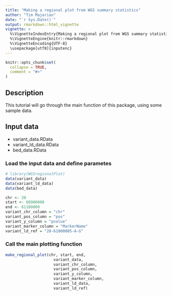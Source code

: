 ```yaml
---
title: "Making a regional plot from WGS summary statistics"
author: "Tim Majarian"
date: "`r Sys.Date()`"
output: rmarkdown::html_vignette
vignette: >
  %\VignetteIndexEntry{Making a regional plot from WGS summary statistics}
  %\VignetteEngine{knitr::rmarkdown}
  %\VignetteEncoding{UTF-8}
  \usepackage[utf8]{inputenc}
---
```


```r
knitr::opts_chunk$set(
  collapse = TRUE,
  comment = "#>"
)
```

## Description
This tutorial will go through the main function of this package, using some sample data.

## Input data
* variant_data.RData
* variant_ld_data.RData
* bed_data.RData

### Load the input data and define parametes
```r
# library(WGSregionalPlot)
data(variant_data)
data(variant_ld_data)
data(bed_data)

chr <- 20
start <- 60900000
end <- 61100000
variant_chr_column = "chr"
variant_pos_column = "pos"
variant_y_column = "pvalue"
variant_marker_column = "MarkerName"
variant_ld_ref = "20-61000005-A-G"
```

### Call the main plotting function

```r
make_regional_plot(chr, start, end, 
                     variant_data,
                     variant_chr_column,
                     variant_pos_column,
                     variant_y_column,
                     variant_marker_column,
                     variant_ld_data,
                     variant_ld_ref)
```
